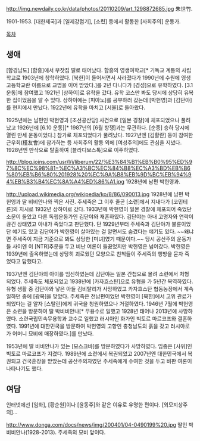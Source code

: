 http://img.newdaily.co.kr/data/photos/20110209/art_1298872685.jpg
朱世竹. 

1901-1953. [대한제국]과 [일제강점기], [소련] 등에서 활동한 [사회주의] 운동가.

[[목차]]
== 생애 ==
[함경남도] [함흥]에서 부잣집 딸로 태어났다. 함흥의 영생여학교[* 기독교 계통의 사립학교로 1903년에 창학하였다. [북한]이 들어서면서 사라졌다가 1990년에 수원에 영생고등학교란 이름으로 교명을 이어 받았다.]를 2년 다니다가 [경성]으로 유학하였다.  [3.1 운동]에 참여했고 1921년 [상하이]로 유학을 갔다. 유학 코스만 봐도 당시에 상당히 유복한 집이었음을 알 수 있다. 상하이에는 [피아노]를 공부하러 갔는데 [박헌영]과 [김단야]를 현지에서 만났다. 1922년에 유학을 마치고 [서울]로 돌아왔다. 

1925년에는 남편인 박헌영과 [조선공산당] 사건으로 [일본 경찰]에 체포되었으나 풀려났고 1926년에 [6.10 운동][* 1987년의 [6월 항쟁]과는 무관하다. [순종] 승하 당시에 열린 만세 운동이었다.] 참가로 체포되었다가 풀려났다. 1927년엔 [김활란] 등이 참여한 근우회(槿友會)에 참가하는 등 사회주의 활동 외에 [여성주의]에도 관심을 지녔다. 1928년엔 만삭으로 탈출하여 [블라디보스톡]으로 이주하였다.

http://blog.joins.com/usr/l/i/liberum/22/%E3%84%B1%EB%B0%95%ED%97%8C%EC%98%81=%EC%A3%BC%EC%84%B8%EC%A3%BD%EB%B6%80%EB%B6%80%201928%20%EC%9A%B8%EB%9D%BC%EB%94%94%EB%B3%B4%EC%8A%A4%ED%86%A1.jpg
1928년에 남편 박헌영과.

http://upload.wikimedia.org/wikipedia/ko/8/86/090013.jpg
1928년에 남편 박헌영과 딸 비비안나와 찍은 사진. 주세죽은 그 이후 줄곧 [소련]에서 지내다가 [코민테른]의 지시로 1932년 상하이로 갔다. 1933년에 박헌영이 일본 경찰에 체포되어 죽었단 소문이 돌았고 다른 독립운동가인 김단야와 재혼하였다. 김단야는 아내 고명자와 연락이 끊긴 상태였고 아내가 죽었다고 판단했다. 단 1929년부터 주세죽과 김단야가 불륜이었단 얘기도 있고 김단야가 박헌영이 살아있는 걸 알면서도 숨겼다는 얘기도 있다. ~~왜냐면 주세죽이 지금 기준으로 봐도 상당한 [미녀]였기 때문이다.~~ 당시 공산주의 운동가들 사이엔 이 [NTR]추문을 두고 비난 여론이 들끓었지만 박헌영은 넘어갔다. 박헌영은 1939년에 출옥하였는데 상당히 괴로웠던 모양으로 친척들이 주세죽의 행방을 묻자 죽었다고 답했다고.

1937년엔 김단야의 아이를 임신하였는데 김단야는 일본 간첩으로 몰려 소련에서 처형되었다. 주세죽도 체포되었고 1938년에 [카자흐스탄]으로 유형을 가 5년간 복역하였다. 유형 생활 중 김단야와 낳은 아들 김비탈리가 사망하였고 카자흐스탄 협동농장에서 계속 일하던 중에 [광복]을 맞았다. 주세죽은 전남편이었던 박헌영이 [북한]에서 고위 관료가 되었다는 걸 알자 [스탈린]에게 귀국을 청원하였으나 거절하였다. 1946년 7월에 박헌영은 소련을 방문하여 딸 박비비안나[* 무용수로 일했고 1928년 태어나 2013년에 사망하였다. 소련국립민속무용학과 교수로 일했고 러시아인 화가인 빅토르 마르코프와 결혼하였다. 1991년에 대한민국을 방문하여 박헌영의 고향인 충청남도의 흙을 갖고 러시아로 가 어머니 묘비에 매장하였다.]를 만났다.

1953년에 딸 비비안나가 있는 [모스크바]를 방문하였다가 사망하였다. 임종은 [사위]인 빅토르 마르코프가 지켰다. 1989년에 소련에서 복권되었고 2007년엔 대한민국에서 복권되고 건국훈장을 받았는데 공산주의자였던 주세죽에게 수여한 것을 두고 비판 여론이 나타나기도 했다.
== 여담 ==
인터넷에선 [임화], [황순원]이나 [윤동주]와 같은 이유로 유명한 편이다. [외모지상주의]...

http://www.donga.com/docs/news/img/200401/04-0490199%20.jpg
딸인 박 비비안나(1928-2013). 주세죽의 묘비 앞이다.
